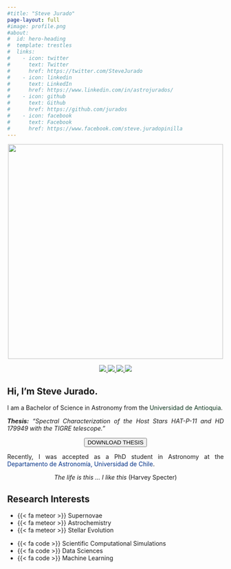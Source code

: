 ```yaml
---
#title: "Steve Jurado"
page-layout: full
#image: profile.png
#about:
#  id: hero-heading
#  template: trestles
#  links:
#    - icon: twitter
#      text: Twitter
#      href: https://twitter.com/SteveJurado
#    - icon: linkedin
#      text: LinkedIn
#      href: https://www.linkedin.com/in/astrojurados/
#    - icon: github
#      text: Github
#      href: https://github.com/jurados
#    - icon: facebook
#      text: Facebook
#      href: https://www.facebook.com/steve.juradopinilla
---
```

<!--
About this blog

\### This content appears above the formatted about page content.
-->

::: {.grid}

::: {.g-col-12 .g-col-md-6 style='item-align:center;'}
<center>
![](profile.png){width=500px height=500px fig-align="center"}

<a href='https://www.facebook.com/steve.juradopinilla' target='_blank'><img src="https://img.shields.io/badge/-facebook-blue?style=for-the-badge&logo=Facebook&logoColor=white&color=black"> </a>
<a href='https://twitter.com/SteveJurado' target='_blank'>
<img src="https://img.shields.io/badge/-twitter-blue?style=for-the-badge&logo=twitter&logoColor=white&color=black"> </a>
<a href='https://www.linkedin.com/in/astrojurados/' target='_blank'>
<img src="https://img.shields.io/badge/-linkedin-blue?style=for-the-badge&logo=linkedin&logoColor=white&color=black"> </a>
<a href='https://github.com/jurados' target='_blank'>
<img src="https://img.shields.io/badge/-github-blue?style=for-the-badge&logo=github&logoColor=white&color=black"> </a>
</center>
:::

::: {.g-col-12 .g-col-md-6 style='text-align:justify;'}
# Hi, I'm Steve Jurado.
I am a Bachelor of Science in Astronomy from the <a href="https://www.udea.edu.co" style="color:#0B351D; text-decoration: none;" target="_blank">Universidad de Antioquia</a>.

***Thesis:*** *"Spectral Characterization of the Host Stars HAT-P-11 and HD 179949 with the TIGRE telescope."*

<center>
<button class="my_button" onclick="location.href=&#39;assets/thesis.pdf&#39;">
DOWNLOAD THESIS
</button>
</center>

Recently, I was accepted as a PhD student in Astronomy at the <a href="https://das.uchile.cl/" style="color:#003087; text-decoration: none;" target="_blank">Departamento de Astronomía, Universidad de Chile</a>.

<center>
*The life is this ... I like this* (Harvey Specter)
</center>

:::
:::

## Research Interests
:::: {.grid style='item-align:center;'}
::: {.g-col-6 }
- {{< fa  meteor >}} Supernovae
- {{< fa  meteor >}} Astrochemistry
- {{< fa  meteor >}} Stellar Evolution
:::
::: {.g-col-6}
- {{< fa  code >}} Scientific Computational Simulations
- {{< fa  code >}} Data Sciences
- {{< fa  code >}} Machine Learning
:::
::::
<!--
## Research
-->
<!--
### This content appears below the formatted about page content.


::: grid
::: {.g-col-12 .g-col-md-5 .g-start-md-2}
# Data Visualization

-   Blog post 1
-   Blog post 2
-   Blog post 3
:::

::: {.g-col-12 .g-col-md-5}
# Stats/ML

-   This div...
-   ...required...
-   ...no offset (it's still in the first row)
:::
:::
-->